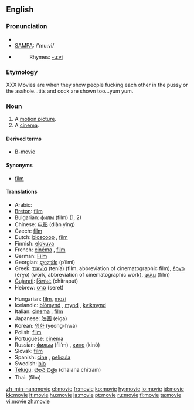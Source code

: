 ==English==

===Pronunciation===
*{{IPA|/ˈmuːvi/}}
*[[w:SAMPA|SAMPA]]: /'mu:vi/
*{{audio|en-us-movie.ogg|Audio (US)}}
*:Rhymes: [[Rhymes:English:-uːvi|-uːvi]]

===Etymology===
XXX Movies are when they show people fucking each other in the pussy or the asshole...tits and cock are shown too...yum yum.

===Noun===
{{en-noun}}

# A [[motion picture]].
# A [[cinema]].

====Derived terms====
* [[B-movie]]

====Synonyms====
*[[film]]

====Translations====
{{trans-top|}}
*Arabic: {{Arab|[[فيلم]]}} {{IPAchar|(film)}}
*[[Breton]]: [[film]] {{m}}
*Bulgarian: [[филм]] (film) {{m}} (1, 2)
*Chinese: [[电影]] (diàn yǐng)
*Czech: [[film]] {{m}}
*Dutch: [[bioscoop]] {{m}}, [[film]] {{m}}
*Finnish: [[elokuva]]
*French: [[cinéma]] {{m}}, [[film]] {{m}}
*German: [[Film]] {{m}}
*Georgian: [[ფილმი]] (p‘ilmi)
*Greek: [[ταινία]] (tenía) {{f}} (film, abbreviation of cinematographic film), [[έργο]] (érɣo) {{n}} (work, abbreviation of cinematographic work), [[φιλμ]] (film) {{n}}
*[[Gujarati]]: [[ચિત્રપટ]] (chitraput)
*Hebrew: [[סרט]] (seret) {{m}}
{{trans-mid}}
*Hungarian: [[film]], [[mozi]]
*Icelandic: [[bíómynd]] {{f}}, [[mynd]] {{f}}, [[kvikmynd]] {{f}}
*Italian: [[cinema]] {{m}}, [[film]] {{m}}
*Japanese: [[映画]] (eiga)
*Korean: [[영화]] (yeong-hwa)
*Polish: [[film]] {{m}}
*Portuguese: [[cinema]] {{m}}
*Russian: [[фильм]] (fil’m) {{m}}, [[кино]] (kinó) {{n}}
*Slovak: [[film#Slovak|film]] {{m}}
*Spanish: [[cine]] {{m}}, [[película]] {{f}}
*Swedish: [[bio#Swedish|bio]] {{c}}
*[[Telugu]]: [[చలన చిత్రం]] (chalana chitram)
*Thai: {{Thai|[[ฟิล์ม]]}} (film)
{{trans-bottom}}

[[zh-min-nan:movie]]
[[el:movie]]
[[fr:movie]]
[[ko:movie]]
[[hy:movie]]
[[io:movie]]
[[id:movie]]
[[kk:movie]]
[[lt:movie]]
[[hu:movie]]
[[ja:movie]]
[[pt:movie]]
[[ru:movie]]
[[fi:movie]]
[[ta:movie]]
[[vi:movie]]
[[zh:movie]]